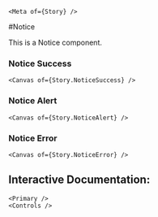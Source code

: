

    <Meta of={Story} />

#Notice

This is a Notice component.

### Notice Success

    <Canvas of={Story.NoticeSuccess} />

### Notice Alert

    <Canvas of={Story.NoticeAlert} />

### Notice Error

    <Canvas of={Story.NoticeError} />

## Interactive Documentation:

    <Primary />
    <Controls />
